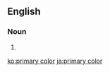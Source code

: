 ==English==

===Noun===
{{wikipedia}}
{{en-noun|sg=[[primary]] [[color]]}}

# {{alternative spelling of|[[primary colour]]}}

[[ko:primary color]]
[[ja:primary color]]